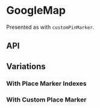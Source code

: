 
<Meta title="Components/GoogleMap" component={GoogleMap} />

# GoogleMap

Presented as with `customPinMarker`.

<Preview>
  <Story name="Base component">
    <GoogleMapsContextProvider apiKey={constants.GOOGLE_MAPS.DEVELOPMENT_API_KEY}>
      <GoogleMap
        center={knobs.object('center', GoogleMapFixture.customPinMarkerCenter, 'Presentation')}
        copy={knobs.object('copy', GoogleMapFixture.copy, 'Content')}
        customMarker={knobs.object('customMarker', GoogleMapFixture.customPinMarker, 'Content')}
        hasMarkerIndexes={knobs.boolean('hasMarkerIndexes', false, 'Presentation')}
        id="google-map"
        initialZoom={knobs.number('initialZoom', GoogleMapFixture.initialZoom, 'Presentation')}
        places={knobs.object('places', GoogleMapFixture.places, 'Content')}
      />
    </GoogleMapsContextProvider>
  </Story>
</Preview>

## API

<Props of={GoogleMap} />

## Variations

### With Place Marker Indexes

<Preview>
  <Story name="With Place Marker Indexes">
    <GoogleMapsContextProvider value={useGoogleMaps(constants.GOOGLE_MAPS.DEVELOPMENT_API_KEY)}>
      <GoogleMap
        center={GoogleMapFixture.center}
        hasMarkerIndexes={true}
        id="google-map-indexes"
        places={GoogleMapFixture.places}
      />
    </GoogleMapsContextProvider>
  </Story>
</Preview>

### With Custom Place Marker

<Preview>
  <Story name="With Custom Place Marker">
    <GoogleMapsContextProvider value={useGoogleMaps(constants.GOOGLE_MAPS.DEVELOPMENT_API_KEY)}>
      <GoogleMap
        center={GoogleMapFixture.customPlaceMarkerCenter}
        customMarker={GoogleMapFixture.customPlaceMarker}
        hasMarkerIndexes={false}
        id="google-map-custom-place"
        initialZoom={15}
        places={GoogleMapFixture.places}
      />
    </GoogleMapsContextProvider>
  </Story>
</Preview>
